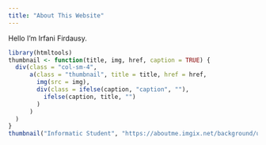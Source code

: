 ```yaml
---
title: "About This Website"
---
```


Hello I'm Irfani Firdausy.

```r
library(htmltools)
thumbnail <- function(title, img, href, caption = TRUE) {
  div(class = "col-sm-4",
      a(class = "thumbnail", title = title, href = href,
        img(src = img),
        div(class = ifelse(caption, "caption", ""),
          ifelse(caption, title, "")
        )
      )
  )
}
thumbnail("Informatic Student", "https://aboutme.imgix.net/background/users/i/r/f/irfani.firdausy_1593749420_21.jpg", "https://about.me/irfanifirdausy")

```